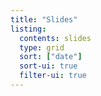 ```yaml
---
title: "Slides"
listing:
  contents: slides
  type: grid
  sort: ["date"]
  sort-ui: true
  filter-ui: true
---
```


